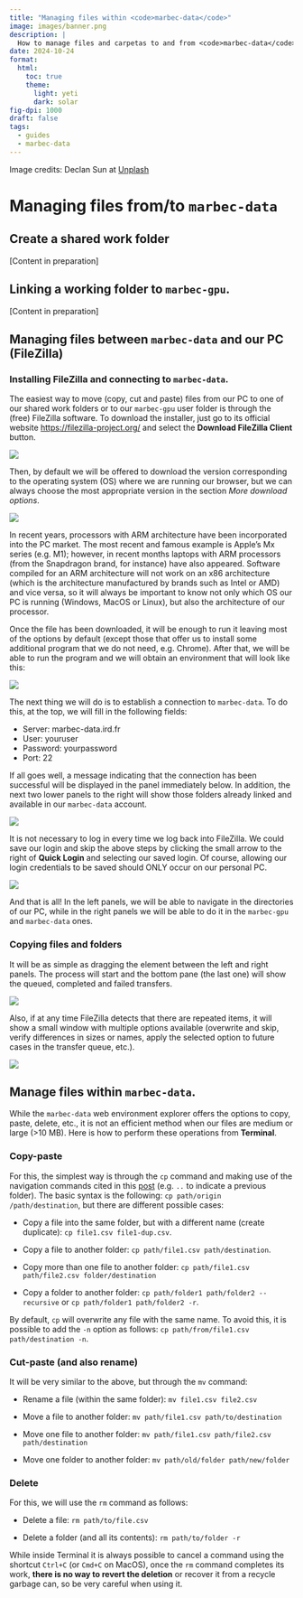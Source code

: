 ```yaml
---
title: "Managing files within <code>marbec-data</code>"
image: images/banner.png
description: |
  How to manage files and carpetas to and from <code>marbec-data</code>?
date: 2024-10-24
format: 
  html:
    toc: true
    theme: 
      light: yeti
      dark: solar
fig-dpi: 1000
draft: false
tags:
  - guides
  - marbec-data
---
```


Image credits: Declan Sun at [Unplash](https://unsplash.com/photos/a-shelf-filled-with-lots-of-white-boxes-8byGIDpCU1w?utm_content=creditShareLink&utm_medium=referral&utm_source=unsplash)

# Managing files from/to `marbec-data`

## Create a shared work folder

\[Content in preparation]

## Linking a working folder to `marbec-gpu`.

\[Content in preparation]

## Managing files between `marbec-data` and our PC (FileZilla)

### Installing FileZilla and connecting to `marbec-data`.

The easiest way to move (copy, cut and paste) files from our PC to one of our shared work folders or to our `marbec-gpu` user folder is through the (free) FileZilla software. To download the installer, just go to its official website <https://filezilla-project.org/> and select the **Download FileZilla Client** button.

![](images/clipboard-1730566289.png)

Then, by default we will be offered to download the version corresponding to the operating system (OS) where we are running our browser, but we can always choose the most appropriate version in the section *More download options*.

![](images/clipboard-1730566290.png)

::: {.callout-caution title="Operating systems and CPU architectures"}
In recent years, processors with ARM architecture have been incorporated into the PC market. The most recent and famous example is Apple's Mx series (e.g. M1); however, in recent months laptops with ARM processors (from the Snapdragon brand, for instance) have also appeared. Software compiled for an ARM architecture will not work on an x86 architecture (which is the architecture manufactured by brands such as Intel or AMD) and vice versa, so it will always be important to know not only which OS our PC is running (Windows, MacOS or Linux), but also the architecture of our processor.
:::

Once the file has been downloaded, it will be enough to run it leaving most of the options by default (except those that offer us to install some additional program that we do not need, e.g. Chrome). After that, we will be able to run the program and we will obtain an environment that will look like this:

![](images/clipboard-1730566291.png)


The next thing we will do is to establish a connection to `marbec-data`. To do this, at the top, we will fill in the following fields:

* Server: marbec-data.ird.fr
* User: youruser
* Password: yourpassword
* Port: 22

If all goes well, a message indicating that the connection has been successful will be displayed in the panel immediately below. In addition, the next two lower panels to the right will show those folders already linked and available in our `marbec-data` account. 

![](images/clipboard-1730566292.png)

:::{.callout-note}
It is not necessary to log in every time we log back into FileZilla. We could save our login and skip the above steps by clicking the small arrow to the right of **Quick Login** and selecting our saved login. Of course, allowing our login credentials to be saved should ONLY occur on our personal PC.

![](images/clipboard-1730566293.png)
:::

And that is all! In the left panels, we will be able to navigate in the directories of our PC, while in the right panels we will be able to do it in the `marbec-gpu` and `marbec-data` ones. 

### Copying files and folders

It will be as simple as dragging the element between the left and right panels. The process will start and the bottom pane (the last one) will show the queued, completed and failed transfers. 

![](images/clipboard-1730566294.png)

Also, if at any time FileZilla detects that there are repeated items, it will show a small window with multiple options available (overwrite and skip, verify differences in sizes or names, apply the selected option to future cases in the transfer queue, etc.). 

![](images/clipboard-1730566295.png)

## Manage files within `marbec-data`.

While the `marbec-data` web environment explorer offers the options to copy, paste, delete, etc., it is not an efficient method when our files are medium or large (>10 MB). Here is how to perform these operations from **Terminal**.

### Copy-paste

For this, the simplest way is through the `cp` command and making use of the navigation commands cited in this [post](https://luislaum.github.io/den_pages/static/manualsguides/marbec-gpu-main-cmds/en.html) (e.g. `..` to indicate a previous folder). The basic syntax is the following: `cp path/origin /path/destination`, but there are different possible cases:

* Copy a file into the same folder, but with a different name (create duplicate): `cp file1.csv file1-dup.csv`.

* Copy a file to another folder: `cp path/file1.csv path/destination`.

* Copy more than one file to another folder: `cp path/file1.csv path/file2.csv folder/destination` 

* Copy a folder to another folder: `cp path/folder1 path/folder2 --recursive` or `cp path/folder1 path/folder2 -r`.

:::{.callout-note}
By default, `cp` will overwrite any file with the same name. To avoid this, it is possible to add the `-n` option as follows: `cp path/from/file1.csv path/destination -n`.
:::

### Cut-paste (and also rename)

It will be very similar to the above, but through the `mv` command:

* Rename a file (within the same folder): `mv file1.csv file2.csv`

* Move a file to another folder: `mv path/file1.csv path/to/destination`

* Move one file to another folder: `mv path/file1.csv path/file2.csv path/destination`

* Move one folder to another folder: `mv path/old/folder path/new/folder`


### Delete

For this, we will use the `rm` command as follows:

* Delete a file: `rm path/to/file.csv` 

* Delete a folder (and all its contents): `rm path/to/folder -r`

:::{.callout-caution title="No turning back"}
While inside Terminal it is always possible to cancel a command using the shortcut `Ctrl+C` (or `Cmd+C` on MacOS), once the `rm` command completes its work, **there is no way to revert the deletion** or recover it from a recycle garbage can, so be very careful when using it.
:::
